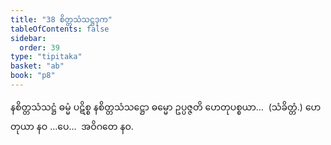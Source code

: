 ```yaml
---
title: "38 စိတ္တသံသဋ္ဌဒုက"
tableOfContents: false
sidebar:
  order: 39
type: "tipitaka"
basket: "ab"
book: "p8"
---
```



<DynamicBreadcrumb />

<Division number="57" book="p8" e="ch" v="40" p="94">

<Paragraph number="182" book="p8">
နစိတ္တသံသဋ္ဌံ ဓမ္မံ ပဋိစ္စ နစိတ္တသံသဋ္ဌော ဓမ္မော ဥပ္ပဇ္ဇတိ ဟေတုပစ္စယာ…  (သံခိတ္တံ.)
</Paragraph>

<Paragraph number="183" book="p8">
ဟေတုယာ နဝ …ပေ…  အဝိဂတေ နဝ.
</Paragraph>
</Division>